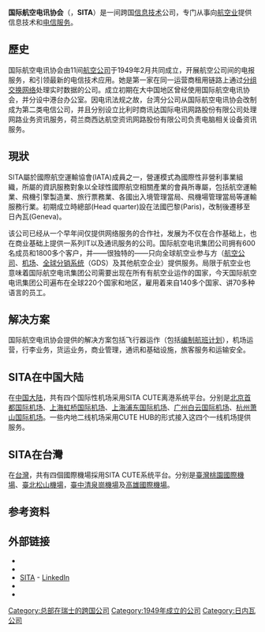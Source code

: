 {{Otheruses|Sita (消歧义)}}
{{更新|time=2021-03-06T09:50:47+00:00}}
{{Infobox company
| name = 国际航空电讯协会
| logo = Sita (IT-Unternehmen) logo.svg
| logo_size = 
| type = 
| traded_as = 
| fate = 
| predecessor = Société Internationale de Télécommunications Aéronautiques
| successor = 
| foundation = 1949年
| founder = 
| defunct = 
| location_city = 
| location_country = {{CHE}}[[日内瓦|日内瓦]]
| location = 
| locations = 
| area_served = 超過200個國家和地區
| key_people = Barbara Dalibard（[[CEO|CEO]]）<ref>{{cite web|title=Senior Leadership Team|url=http://www.sita.aero/content/senior-leadership-team|work=About SITA > Management team|publisher=SITA|accessdate=16 August 2012|archive-date=2012-08-30|archive-url=https://web.archive.org/web/20120830041231/http://www.sita.aero/content/senior-leadership-team|dead-url=no}}</ref>
| industry = 航空運輸通信和信息技術
| products = 
| services = {{ubl|機場運營 | 行李處理 | 乘客處理 | 邊境管理 | 商業智能 | 平台服務 | 數據服務 | 駕駛艙通信和飛機運營 | 客艙通訊 | 貨運業務 |}}
| revenue = {{USD|16億}}
| operating_income = 
| net_income = 
| assets = 
| equity = 
| owner = {{URL|https://www.sita.aero/about-us/sita-membership}}
| num_employees = 4,700<ref name=fandf>{{cite web|title=Facts and Figures|url=http://www.sita.aero/about-sita/what-we-do/facts-and-figures|work=About SITA > What We Do|publisher=SITA|accessdate=16 August 2012|archive-date=2009-03-23|archive-url=https://web.archive.org/web/20090323050721/http://www.sita.aero/about-sita/what-we-do/facts-and-figures|dead-url=no}}</ref>
| parent = 
| divisions = 
| subsid = {{ubl|CHAMP Cargosystems|Aviareto|SITAONAIR}}
| homepage = {{URL|https://www.sita.aero/}}
| footnotes = 
| intl = 
}}
'''国际航空电讯协会'''（{{lang|fr|'''''S'''ociété '''I'''nternationale de '''T'''élécommunications '''A'''éronautiques''}}，'''SITA'''）是一间跨国[[信息技术|信息技术]]公司，专门从事向[[航空业|航空业]]提供信息技术和[[电信服务|电信服务]]。

==歷史==
国际航空电讯协会由11间[[航空公司|航空公司]]于1949年2月共同成立，开展航空公司间的电报服务，和引领最新的电信技术应用。她是第一家在同一运营商租用链路上通过[[分组交换|分组交换网络]]处理实时数据的公司。成立初期在大中国地区曾经使用国际航空电讯协会，并分设中港台办公室。因电讯法规之故，台湾分公司从国际航空电讯协会改制成为第二类电信公司，并且分别设立比利时商讯达国际电讯网路股份有限公司处理网路业务资讯服务，荷兰商西达航空资讯网路股份有限公司负责电脑相关设备资讯服务。

==現狀==
SITA屬於國際航空運輸協會(IATA)成員之一，營運模式為國際性非營利事業組織，所屬的資訊服務對象以全球性國際航空相關產業的會員所專屬，包括航空運輸業、飛機引擎製造業、旅行票務業、各國出入境管理當局、飛機場管理當局等運輸服務行業。初期成立時總部(Head quarter)設在法國巴黎(Paris)，改制後遷移至日內瓦(Geneva)。

该公司已经从一个早年间仅提供网络服务的合作社，发展为不仅在合作基础上，也在商业基础上提供一系列IT以及通讯服务的公司。国际航空电讯集团公司拥有600名成员和1800多个客户，并——很独特的——只向全球航空业参与方（[[航空公司|航空公司]]、[[机场|机场]]、[[全球分销系统|全球分销系统]]（GDS）及其他航空企业）提供服务。局限于航空业也意味着国际航空电讯集团公司需要出现在所有有航空业运作的国家，今天国际航空电讯集团公司遍布在全球220个国家和地区，雇用着来自140多个国家、讲70多种语言的员工。

==解决方案==
国际航空电讯协会提供的解决方案包括飞行器运作（包括[[编制航班计划|编制航班计划]]），机场运营，行李业务，货运业务，商业管理，通讯和基础设施，旅客服务和运输安全。

==SITA在中国大陆==
在[[中国大陆|中国大陆]]，共有四个国际性机场采用SITA CUTE离港系统平台。分别是[[北京首都国际机场|北京首都国际机场]]、[[上海虹桥国际机场|上海虹桥国际机场]]、[[上海浦东国际机场|上海浦东国际机场]]、[[广州白云国际机场|广州白云国际机场]]、[[杭州萧山国际机场|杭州萧山国际机场]]。一些内地二线机场采用CUTE HUB的形式接入这四个一线机场提供服务。

==SITA在台灣==
在[[臺灣|台灣]]，共有四個國際機場採用SITA CUTE系统平台。分别是[[臺灣桃園國際機場|臺灣桃園國際機場]]、[[臺北松山機場|臺北松山機場]]，[[臺中清泉崗機場|臺中清泉崗機場]]及[[高雄國際機場|高雄國際機場]]。

== 参考资料 ==
<references />

== 外部链接 ==
* {{Official website|https://www.sita.aero/}}{{Wayback|url=http://www.sita.aero/ |date=20100204024416 }}
* {{Facebook|sitaonline|SITA}}
* [https://www.linkedin.com/companies/sita SITA] {{Wayback|url=https://www.linkedin.com/companies/sita |date=20110204220459 }} - [[LinkedIn|LinkedIn]]
* {{Twitter|SITAonline|SITA}}
* {{YouTube|u=SITAOnline|SITA}}

{{DEFAULTSORT:SITA}}
[[Category:总部在瑞士的跨国公司|Category:总部在瑞士的跨国公司]]
[[Category:1949年成立的公司|Category:1949年成立的公司]]
[[Category:日内瓦公司|Category:日内瓦公司]]